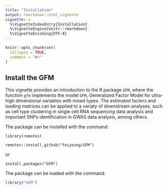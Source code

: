 ---
title: "Installation"
output: rmarkdown::html_vignette
vignette: >
  %\VignetteIndexEntry{Installation}
  %\VignetteEngine{knitr::rmarkdown}
  %\VignetteEncoding{UTF-8}
---

```{r, include = FALSE}
knitr::opts_chunk$set(
  collapse = TRUE,
  comment = "#>"
)
```
## Install the GFM
This vignette provides an introduction to the R package `GFM`, where the function `gfm` implements the model `GFM`, Generalized Factor Model for ultra-high dimensional variables with mixed types. The estimated factors and loading matrices can be applied to a variaty of downstream analyses, such as cell type clustering in single cell RNA sequencing data analysis and important SNPs identification in GWAS data analysis, among others.

The package can be installed with the command:

`library(remotes)`

`remotes::install_github("feiyoung/GFM")`

or

`install.packages("GFM")`

The package can be loaded with the command:
```{r  eval=FALSE}
library("GFM")
```
